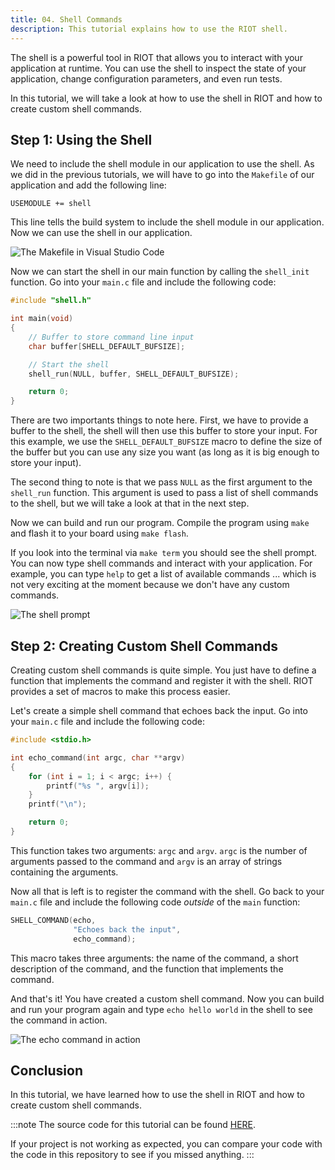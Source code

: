 ```yaml
---
title: 04. Shell Commands
description: This tutorial explains how to use the RIOT shell.
---
```


The shell is a powerful tool in RIOT that allows you to interact with your application at runtime. 
You can use the shell to inspect the state of your application, change configuration parameters, and even run tests.

In this tutorial, we will take a look at how to use the shell in RIOT and how to create custom shell commands.

## Step 1: Using the Shell

We need to include the shell module in our application to use the shell. As we did in the previous tutorials, we will have to go into the `Makefile` of our application and add the following line:

```make
USEMODULE += shell
```

This line tells the build system to include the shell module in our application. Now we can use the shell in our application.

![The Makefile in Visual Studio Code](img/04_shell/01_makefile.png)

Now we can start the shell in our main function by calling the `shell_init` function. Go into your `main.c` file and include the following code:

```c
#include "shell.h"

int main(void)
{
    // Buffer to store command line input
    char buffer[SHELL_DEFAULT_BUFSIZE];

    // Start the shell
    shell_run(NULL, buffer, SHELL_DEFAULT_BUFSIZE);

    return 0;
}
```

There are two importants things to note here. 
First, we have to provide a buffer to the shell, the shell will then use this buffer to store your input. 
For this example, we use the `SHELL_DEFAULT_BUFSIZE` macro to define the size of the buffer but you can use any size you want (as long as it is big enough to store your input).

The second thing to note is that we pass `NULL` as the first argument to the `shell_run` function. This argument is used to pass a list of shell commands to the shell, but we will take a look at that in the next step.

Now we can build and run our program. Compile the program using `make` and flash it to your board using `make flash`.

If you look into the terminal via `make term` you should see the shell prompt. You can now type shell commands and interact with your application. 
For example, you can type `help` to get a list of available commands ... which is not very exciting at the moment because we don't have any custom commands.

![The shell prompt](img/04_shell/02_shell.png)

## Step 2: Creating Custom Shell Commands

Creating custom shell commands is quite simple. You just have to define a function that implements the command and register it with the shell.
RIOT provides a set of macros to make this process easier.

Let's create a simple shell command that echoes back the input. Go into your `main.c` file and include the following code:

```c
#include <stdio.h>

int echo_command(int argc, char **argv)
{
    for (int i = 1; i < argc; i++) {
        printf("%s ", argv[i]);
    }
    printf("\n");

    return 0;
}
```

This function takes two arguments: `argc` and `argv`. `argc` is the number of arguments passed to the command and `argv` is an array of strings containing the arguments.

Now all that is left is to register the command with the shell. Go back to your `main.c` file and include the following code _outside_ of the `main` function:

```c
SHELL_COMMAND(echo,
              "Echoes back the input",
              echo_command);
```

This macro takes three arguments: the name of the command, a short description of the command, and the function that implements the command.

And that's it! You have created a custom shell command. Now you can build and run your program again and type `echo hello world` in the shell to see the command in action.

![The echo command in action](img/04_shell/03_echo.png)

## Conclusion

In this tutorial, we have learned how to use the shell in RIOT and how to create custom shell commands.

:::note
The source code for this tutorial can be found [HERE](https://github.com/AnnsAnns/RIOT-Tutorial-Repository/tree/04_shell). 

If your project is not working as expected, you can compare your code with the code in this repository to see if you missed anything.
:::